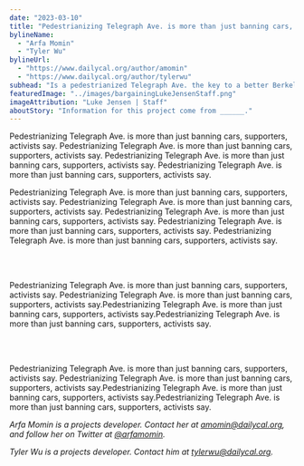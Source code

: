 ```yaml
---
date: "2023-03-10"
title: "Pedestrianizing Telegraph Ave. is more than just banning cars, supporters, activists say"
bylineName:
  - "Arfa Momin"
  - "Tyler Wu"
bylineUrl:
  - "https://www.dailycal.org/author/amomin"
  - "https://www.dailycal.org/author/tylerwu"
subhead: "Is a pedestrianized Telegraph Ave. the key to a better Berkeley?"
featuredImage: "../images/bargainingLukeJensenStaff.png"
imageAttribution: "Luke Jensen | Staff"
aboutStory: "Information for this project come from ______."
---
```


Pedestrianizing Telegraph Ave. is more than just banning cars, supporters, activists say. Pedestrianizing Telegraph Ave. is more than just banning cars, supporters, activists say. Pedestrianizing Telegraph Ave. is more than just banning cars, supporters, activists say. Pedestrianizing Telegraph Ave. is more than just banning cars, supporters, activists say.

Pedestrianizing Telegraph Ave. is more than just banning cars, supporters, activists say. Pedestrianizing Telegraph Ave. is more than just banning cars, supporters, activists say. Pedestrianizing Telegraph Ave. is more than just banning cars, supporters, activists say. Pedestrianizing Telegraph Ave. is more than just banning cars, supporters, activists say. Pedestrianizing Telegraph Ave. is more than just banning cars, supporters, activists say.

<br />

<OptionWidthBarChart />

<br />

Pedestrianizing Telegraph Ave. is more than just banning cars, supporters, activists say. Pedestrianizing Telegraph Ave. is more than just banning cars, supporters, activists say.Pedestrianizing Telegraph Ave. is more than just banning cars, supporters, activists say.Pedestrianizing Telegraph Ave. is more than just banning cars, supporters, activists say.

<br />

<OptionWidthViz2 />

<br />

Pedestrianizing Telegraph Ave. is more than just banning cars, supporters, activists say. Pedestrianizing Telegraph Ave. is more than just banning cars, supporters, activists say.Pedestrianizing Telegraph Ave. is more than just banning cars, supporters, activists say.Pedestrianizing Telegraph Ave. is more than just banning cars, supporters, activists say.

_Arfa Momin is a projects developer. Contact her at [amomin@dailycal.org](mailto:amomin@dailycal.org), and follow her on Twitter at <a href="https://twitter.com/arfamomin" target="_blank">@arfamomin</a>._

_Tyler Wu is a projects developer. Contact him at [tylerwu@dailycal.org](mailto:tylerwu@dailycal.org)._
